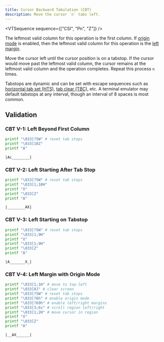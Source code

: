 ```yaml
---
title: Cursor Backward Tabulation (CBT)
description: Move the cursor `n` tabs left.
---
```


<VTSequence sequence={["CSI", "Pn", "Z"]} />

The leftmost valid column for this operation is the first column. If
[origin mode](#TODO) is enabled, then the leftmost valid column for this
operation is the [left margin](#TODO).

Move the cursor left until the cursor position is on a tabstop. If the
cursor would move past the leftmost valid column, the cursor remains at
the leftmost valid column and the operation completes. Repeat this process
`n` times.

Tabstops are dynamic and can be set with escape sequences such as
[horizontal tab set (HTS)](/docs/vt/csi/hts), [tab clear (TBC)](/docs/vt/csi/tbc), etc.
A terminal emulator may default tabstops at any interval, though an interval
of 8 spaces is most common.

## Validation

### CBT V-1: Left Beyond First Column

```bash
printf "\033[?5W" # reset tab stops
printf "\033[10Z"
printf "A"
```

```
|Ac________|
```

### CBT V-2: Left Starting After Tab Stop

```bash
printf "\033[?5W" # reset tab stops
printf "\033[1;10H"
printf "X"
printf "\033[Z"
printf "A"
```

```
|________AX|
```

### CBT V-3: Left Starting on Tabstop

```bash
printf "\033[?5W" # reset tab stops
printf "\033[1;9H"
printf "X"
printf "\033[1;9H"
printf "\033[Z"
printf "A"
```

```
|A_______X_|
```

### CBT V-4: Left Margin with Origin Mode

```bash
printf "\033[1;1H" # move to top-left
printf "\033[0J" # clear screen
printf "\033[?5W" # reset tab stops
printf "\033[?6h" # enable origin mode
printf "\033[?69h" # enable left/right margins
printf "\033[3;6s" # scroll region left/right
printf "\033[1;2H" # move cursor in region
printf "X"
printf "\033[Z"
printf "A"
```

```
|__AX______|
```
